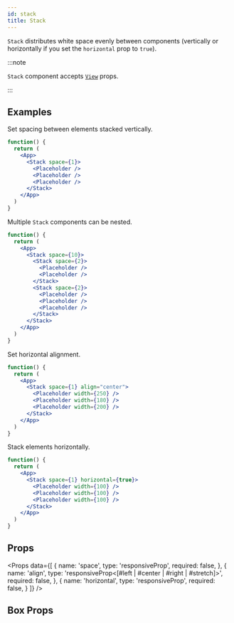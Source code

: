 ```yaml
---
id: stack
title: Stack
---
```



`Stack` distributes white space evenly between components (vertically or horizontally if you set the `horizontal` prop to `true`).

:::note

`Stack` component accepts [`View`](https://reactnative.dev/docs/view) props.

:::

## Examples

Set spacing between elements stacked vertically.

```jsx live
function() {
  return (
    <App>
      <Stack space={1}>
        <Placeholder />
        <Placeholder />
        <Placeholder />
      </Stack>
    </App>
  )
}
```

Multiple `Stack` components can be nested.

```jsx live
function() {
  return (
    <App>
      <Stack space={10}>
        <Stack space={2}>
          <Placeholder />
          <Placeholder />
        </Stack>
        <Stack space={2}>
          <Placeholder />
          <Placeholder />
          <Placeholder />
        </Stack>
      </Stack>
    </App>
  )
}
```

Set horizontal alignment.

```jsx live
function() {
  return (
    <App>
      <Stack space={1} align="center">
        <Placeholder width={250} />
        <Placeholder width={180} />
        <Placeholder width={200} />
      </Stack>
    </App>
  )
}
```

Stack elements horizontally.

```jsx live
function() {
  return (
    <App>
      <Stack space={1} horizontal={true}>
        <Placeholder width={100} />
        <Placeholder width={100} />
        <Placeholder width={100} />
      </Stack>
    </App>
  )
}
```

## Props

<Props
  data={[
    {
      name: 'space',
      type: 'responsiveProp<float>',
      required: false,
    },
    {
      name: 'align',
      type: 'responsiveProp<[#left | #center | #right | #stretch]>',
      required: false,
    },
    {
      name: 'horizontal',
      type: 'responsiveProp<bool>',
      required: false,
    }
  ]}
/>

## Box Props

<BoxProps />
